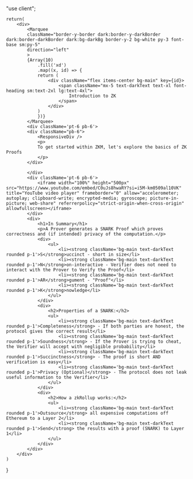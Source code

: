 "use client";




    return(
        <div>
            <Marquee
            className="border-y-border dark:border-y-darkBorder dark:border-darkBorder dark:bg-darkBg border-y-2 bg-white py-3 font-base sm:py-5"
            direction="left"
            >
            {Array(10)
                .fill('xd')
                .map((x, id) => {
                return (
                    <div className="flex items-center bg-main" key={id}>
                        <span className="mx-5 text-darkText text-xl font-heading sm:text-2xl lg:text-4xl">
                            Introduction to ZK
                        </span>
                    </div>
                )
                })}
            </Marquee>
            <div className='pt-6 pb-6'>
            <div className="pb-6">
                <ResponsiveDiv />
                <p>
                To get started within ZKM, let's explore the basics of ZK Proofs
                </p>
            </div>
                
            </div>
            <div className='pt-6 pb-6'>
                <iframe width="100%" height="500px" src="https://www.youtube.com/embed/C0uJs8hwaRY?si=i5M-km0509al10VK" title="YouTube video player" frameborder="0" allow="accelerometer; autoplay; clipboard-write; encrypted-media; gyroscope; picture-in-picture; web-share" referrerpolicy="strict-origin-when-cross-origin" allowfullscreen></iframe>
            </div>
            <div>
                <h1>In Summary</h1>
                <p>A Prover generates a SNARK Proof which proves correctness and (if intended) privacy of the computation.</p>
                <div>
                    <ul>
                        <li><strong className='bg-main text-darkText rounded p-1'>S</strong>uccinct - short in size</li>
                        <li><strong className='bg-main text-darkText rounded p-1'>N</strong>on-interactive - Verifier does not need to interact with the Prover to Verify the Proof</li>
                        <li><strong className='bg-main text-darkText rounded p-1'>AR</strong>gument - "Proof"</li>
                        <li><strong className='bg-main text-darkText rounded p-1'>K</strong>nowledge</li>
                    </ul>
                </div>
                <div>
                    <h2>Properties of a SNARK:</h2>
                    <ul>
                        <li><strong className='bg-main text-darkText rounded p-1'>Completeness</strong> - If both parties are honest, the protocol gives the correct result</li>
                        <li><strong className='bg-main text-darkText rounded p-1'>Soundness</strong> - If the Prover is trying to cheat, the Verifier will accept with negligible probability</li>
                        <li><strong className='bg-main text-darkText rounded p-1'>Succinctness</strong> - The proof is short AND verification is easy</li>
                        <li><strong className='bg-main text-darkText rounded p-1'>Privacy (Optional)</strong> - The protocol does not leak useful information to the Verifier</li>
                    </ul>
                </div>
                <div>
                    <h2>How a zkRollup works:</h2>
                    <ul>
                        <li><strong className='bg-main text-darkText rounded p-1'>Outsource</strong> all expensive computations off Ethereum to a Layer 2</li>
                        <li><strong className='bg-main text-darkText rounded p-1'>Send</strong> the results with a proof (SNARK) to Layer 1</li>
                    </ul>
                </div>
            </div>
        </div>
    )
}
